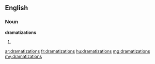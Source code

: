 ==English==

===Noun===
'''dramatizations'''

# {{plural of|[[dramatization]]}}

[[ar:dramatizations]]
[[fr:dramatizations]]
[[hu:dramatizations]]
[[mg:dramatizations]]
[[my:dramatizations]]
